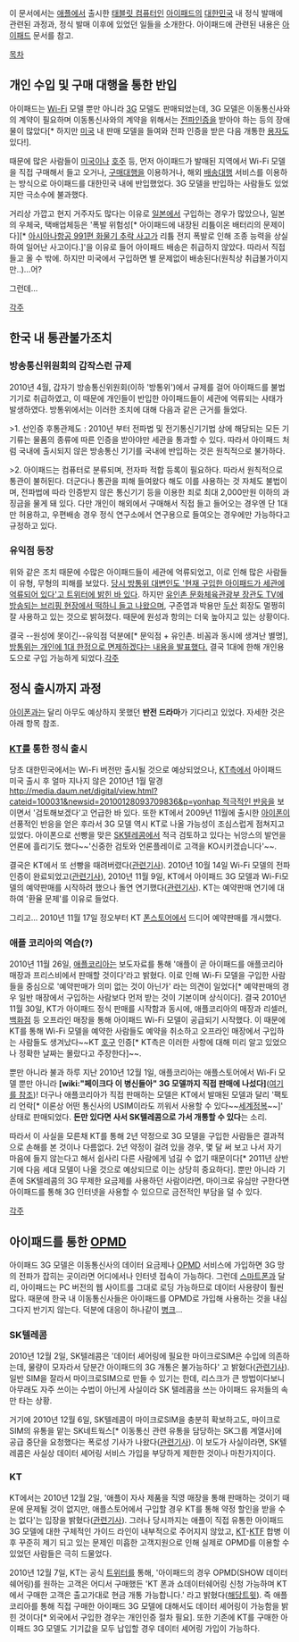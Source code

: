 이 문서에서는 [[애플]]에서 출시한 [[태블릿 컴퓨터]]인 [[아이패드]]의 [[대한민국]] 내 정식 발매에 관련된 과정과, 정식 발매 이후에 있었던 일들을 소개한다. 아이패드에 관련된 내용은 [[아이패드]] 문서를 참고.

[[목차]]

== 개인 수입 및 구매 대행을 통한 반입 ==
아이패드는 [[Wi-Fi]] 모델 뿐만 아니라 [[3G]] 모델도 판매되었는데, 3G 모델은 이동통신사와의 계약이 필요하며 이동통신사와의 계약을 위해서는 [[전파인증]]을 받아야 하는 등의 장애물이 많았다[* 하지만 [[미국]] 내 판매 모델을 들여와 전파 인증을 받은 다음 개통한 [[용자]]도 있다!].

때문에 많은 사람들이 [[미국]]이나 [[호주]] 등, 먼저 아이패드가 발매된 지역에서 Wi-Fi 모델을 직접 구매해서 들고 오거나, [[구매대행]]을 이용하거나, 해외 [[배송대행]] 서비스를 이용하는 방식으로 아이패드를 대한민국 내에 반입했었다. 3G 모델을 반입하는 사람들도 있었지만 극소수에 불과했다.

거리상 가깝고 현지 거주자도 많다는 이유로 [[일본]]에서 구입하는 경우가 많았으나, 일본의 우체국, 택배업체등은 '폭발 위험성[* 아이패드에 내장된 리튬이온 배터리의 문제이다][* [[아시아나항공 991편 화물기 추락 사고]]가 리튬 전지 폭발로 인해 조종 능력을 상실하여 일어난 사고이다.]'을 이유로 들어 아이패드 배송은 취급하지 않았다. 따라서 직접 들고 올 수 밖에. 하지만 미국에서 구입하면 별 문제없이 배송된다(원칙상 취급불가이지만..)...어?

그런데...

[[각주]]

== 한국 내 통관불가조치 ==
=== 방송통신위원회의 갑작스런 규제 ===
2010년 4월, 갑자기 방송통신위원회(이하 '방통위')에서 규제를 걸어 아이패드를 불법기기로 취급하였고, 이 때문에 개인들이 반입한 아이패드들이 세관에 억류되는 사태가 발생하였다. 방통위에서는 이러한 조치에 대해 다음과 같은 근거를 들었다.

>1. 선인증 후통관제도 : 2010년 부터 전파법 및 전기통신기기법 상에 해당되는 모든 기기류는 물품의 종류에 따른 인증을 받아야만 세관을 통과할 수 있다. 따라서 아이패드 처럼 국내에 출시되지 않은 방송통신 기기를 국내에 반입하는 것은 원칙적으로 불가하다.

>2. 아이패드는 컴퓨터로 분류되며, 전자파 적합 등록이 필요하다. 따라서 원칙적으로 통관이 불허된다. 더군다나 통관을 피해 들여왔다 해도 이를 사용하는 것 자체도 불법이며, 전파법에 따라 인증받지 않은 통신기기 등을 이용한 죄로 최대 2,000만원 이하의 과징금을 물게 돼 있다. 다만 개인이 해외에서 구매해서 직접 들고 들어오는 경우엔 단 1대만 허용하고, 우편배송 경우 정식 연구소에서 연구용으로 들여오는 경우에만 가능하다고 규정하고 있다.

=== 유익점 등장 ===
위와 같은 조치 때문에 수많은 아이패드들이 세관에 억류되었고, 이로 인해 많은 사람들이 유형, 무형의 피해를 보았다. [https://twitter.com/newsarmy/status/12704485608 당시 방통위 대변인도 '현재 구입한 아이패드가 세관에 억류되어 있다'고 트위터에 밝힌 바 있다]. 하지만 [http://news.naver.com/main/read.nhn?mode=LSD&mid=sec&sid1=105&oid=015&aid=0002229728 유인촌 문화체육관광부 장관도 TV에 방송되는 브리핑 현장에서 떡하니 들고 나왔으며], 구준엽과 박용만 [[두산]] 회장도 멀쩡히 잘 사용하고 있는 것으로 밝혀졌다. 때문에 원성과 항의는 더욱 높아지고 있는 상황이다.

결국 --원성에 못이긴--유익점 덕분에[* 문익점 + 유인촌. 비꼼과 동시에 생겨난 별명], [http://news.naver.com/main/read.nhn?mode=LPOD&mid=sec&oid=001&aid=0003247070&isYeonhapFlash=Y 방통위는 개인에 1대 한정으로 면제하겠다는 내용을 발표했다.] 결국 1대에 한해 개인용도으로 구입 가능하게 되었다.[[각주]]

== 정식 출시까지 과정 ==
[[아이폰]]과는 달리 아무도 예상하지 못했던 '''반전 드라마'''가 기다리고 있었다. 자세한 것은 아래 항목 참조.

=== [[KT]]를 통한 정식 출시 ===
당초 대한민국에서는 Wi-Fi 버전만 출시될 것으로 예상되었으나, [[KT]]측에서 아이패드 미국 출시 후 얼마 지나지 않은 2010년 1월 말경 [[http://media.daum.net/digital/view.html?cateid=100031&newsid=20100128093709836&p=yonhap 적극적인 반응]]을 보이면서 '검토해보겠다'고 언급한 바 있다. 또한 KT에서 2009년 11월에 출시한 [[아이폰]]이 선풍적인 반응을 얻은 후라서 3G 모델 역시 KT로 나올 가능성이 조심스럽게 점쳐지고 있었다. 아이폰으로 선빵을 맞은 [[SK텔레콤]]에서 적극 검토하고 있다는 뉘앙스의 발언을 언론에 흘리기도 했다~~'신중한 검토와 언론플레이로 고객을 KO시키겠습니다'~~.

결국은 KT에서 또 선빵을 때려버렸다([http://www.zdnet.co.kr/contents/2010/05/28/zdnet20100528174719.htm 관련기사]). 2010년 10월 14일 Wi-Fi 모델의 전파인증이 완료되었고([http://www.zdnet.co.kr/Contents/2010/10/14/zdnet20101014162042.htm 관련기사]), 2010년 11월 9일, KT에서 아이패드 3G 모델과 Wi-Fi모델의 예약판매를 시작하려 했으나 돌연 연기했다([http://www.dt.co.kr/contents.html?article_no=2010111002010151673002 관련기사]). KT는 예약판매 연기에 대하여 '환율 문제'를 이유로 들었다.

그리고... 2010년 11월 17일 정오부터 KT [[폰스토어]]에서 드디어 예약판매를 개시했다.

=== 애플 코리아의 역습(?) ===
2010년 11월 26일, [[애플]]코리아는 보도자료를 통해 '애플이 곧 아이패드를 애플코리아 매장과 프리스비에서 판매할 것이다'라고 밝혔다. 이로 인해 Wi-Fi 모델을 구입한 사람들을 중심으로 '예약판매가 의미 없는 것이 아닌가' 라는 의견이 일었다[* 예약판매의 경우 일반 매장에서 구입하는 사람보다 먼저 받는 것이 기본이며 상식이다]. 결국 2010년 11월 30일, KT가 아이패드 정식 판매를 시작함과 동시에, 애플코리아의 매장과 리셀러, [[백화점]] 등 오프라인 매장을 통해 아이패드 Wi-Fi 모델이 공급되기 시작했다. 이 때문에 KT를 통해 Wi-Fi 모델을 예약한 사람들도 예약을 취소하고 오프라인 매장에서 구입하는 사람들도 생겨났다~~KT [[호구]] 인증[* KT측은 이러한 사항에 대해 미리 알고 있었으나 정확한 날짜는 몰랐다고 주장한다]~~.

뿐만 아니라 불과 하루 지난 2010년 12월 1일, 애플코리아는 애플스토어에서 Wi-Fi 모델 뿐만 아니라 '''[wiki:"페이크다 이 병신들아" 3G 모델까지 직접 판매에 나섰다]'''([http://store.apple.com/kr/browse/home/shop_ipad/family/ipad?mco=MTY3ODQ5OTY 여기를 참조])! 더구나 애플코리아가 직접 판매하는 모델은 KT에서 발매된 모델과 달리 '팩토리 언락[* 이론상 어떤 통신사의 USIM이라도 끼워서 사용할 수 있다~~[[세계정복]]~~]' 상태로 판매되었다. '''돈만 있다면 사서 SK텔레콤으로 가서 개통할 수 있다'''는 소리.

따라서 이 사실을 모른채 KT를 통해 2년 약정으로 3G 모델을 구입한 사람들은 결과적으로 손해를 본 것이나 다름없다. 2년 약정이 걸려 있을 경우, 몇 달 써 보고 나서 자기 마음에 들지 않는다고 해서 쉽사리 다른 사람에게 넘길 수 없기 때문이다[* 2011년 상반기에 다음 세대 모델이 나올 것으로 예상되므로 이는 상당히 중요하다]. 뿐만 아니라 기존에 SK텔레콤의 3G 무제한 요금제를 사용하던 사람이라면, 마이크로 유심만 구한다면 아이패드를 통해 3G 인터넷을 사용할 수 있으므로 금전적인 부담을 덜 수 있다.

[[각주]]

== 아이패드를 통한 [[OPMD]] ==
아이패드 3G 모델은 이동통신사의 데이터 요금제나 [[OPMD]] 서비스에 가입하면 3G 망의 전파가 잡히는 곳이라면 어디에서나 인터넷 접속이 가능하다. 그런데 [[스마트폰]]과 달리, 아이패드는 PC 버전의 웹 사이트를 그대로 로딩 가능하므로 데이터 사용량이 훨씬 많다. 때문에 한국 내 이동통신사들은 아이패드를 OPMD로 가입해 사용하는 것을 내심 그다지 반기지 않는다. 덕분에 대응이 하나같이 [[병크]]...

=== SK텔레콤 ===
2010년 12월 2일, SK텔레콤은 '데이터 셰어링에 필요한 마이크로SIM은 수입에 의존하는데, 물량이 모자라서 당분간 아이패드의 3G 개통은 불가능하다' 고 밝혔다([http://www.bloter.net/archives/43593 관련기사]). 일반 SIM을 잘라서 마이크로SIM으로 만들 수 있기는 한데, 리스크가 큰 방법이다보니 아무래도 자주 쓰이는 수법이 아닌게 사실이라 SK 텔레콤을 쓰는 아이패드 유저들의 속만 타는 상황.

거기에 2010년 12월 6일, SK텔레콤이 마이크로SIM을 충분히 확보하고도, 마이크로SIM의 유통을 맡는 SK네트웍스[* 이동통신 관련 유통을 담당하는 SK그룹 계열사]에 공급 중단을 요청했다는 폭로성 기사가 나왔다([http://www.newspim.com/view.jsp?newsId=20101206000152 관련기사]). 이 보도가 사실이라면, SK텔레콤은 사실상 데이터 셰어링 서비스 가입을 부당하게 제한한 것이나 마찬가지이다.

=== KT ===
KT에서는 2010년 12월 2일, '애플이 자사 제품을 직영 매장을 통해 판매하는 것이기 때문에 문제될 것이 없지만, 애플스토어에서 구입할 경우 KT를 통해 약정 할인을 받을 수는 없다'는 입장을 밝혔다([http://www.bloter.net/archives/43554 관련기사]). 그러나 당시까지는 애플이 직접 유통한 아이패드 3G 모델에 대한 구체적인 가이드 라인이 내부적으로 주어지지 않았고, [[KT]]-[[KTF]] 합병 이후 꾸준히 제기 되고 있는 문제인 미흡한 고객지원으로 인해 실제로 OPMD를 이용할 수 있었던 사람들은 극히 드물었다.

2010년 12월 7일, KT는 공식 [[트위터]]를 통해, '아이패드의 경우 OPMD(SHOW 데이터쉐어링)를 원하는 고객은 어디서 구매했든 'KT 폰과 쇼데이터쉐어링 신청 가능하며 KT에서 구매한 고객은 출고가대로 현금 개통 가능합니다.' 라고 밝혔다([http://twitter.com/olleh_mobile/status/12024520596529152 해당트윗]). 즉 애플코리아를 통해 직접 구매한 아이패드 3G 모델에 대해서도 데이터 셰어링이 가능함을 밝힌 것이다[* 외국에서 구입한 경우는 개인인증 절차 필요]. 또한 기존에 KT를 구매한 아이패드 3G 모델도 기기값을 모두 납입할 경우 데이터 셰어링 가입이 가능하다.
